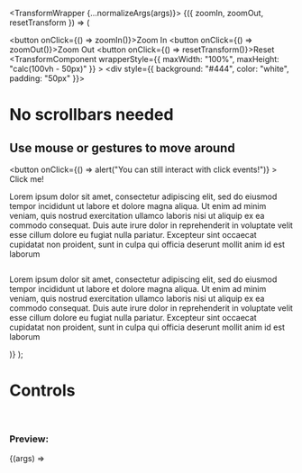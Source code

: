 


  <TransformWrapper {...normalizeArgs(args)}>
    {({ zoomIn, zoomOut, resetTransform }) => (
      <div>
        <div>
          <button onClick={() => zoomIn()}>Zoom In</button>
          <button onClick={() => zoomOut()}>Zoom Out</button>
          <button onClick={() => resetTransform()}>Reset</button>
        </div>
        <TransformComponent
          wrapperStyle={{ maxWidth: "100%", maxHeight: "calc(100vh - 50px)" }}
        >
          <div style={{ background: "#444", color: "white", padding: "50px" }}>
            <h1>No scrollbars needed</h1>
            <h2>Use mouse or gestures to move around</h2>
            <button
              onClick={() => alert("You can still interact with click events!")}
            >
              Click me!
            </button>
            <p>
              Lorem ipsum dolor sit amet, consectetur adipiscing elit, sed do
              eiusmod tempor incididunt ut labore et dolore magna aliqua. Ut
              enim ad minim veniam, quis nostrud exercitation ullamco laboris
              nisi ut aliquip ex ea commodo consequat. Duis aute irure dolor in
              reprehenderit in voluptate velit esse cillum dolore eu fugiat
              nulla pariatur. Excepteur sint occaecat cupidatat non proident,
              sunt in culpa qui officia deserunt mollit anim id est laborum
            </p>
            <img src={exampleImg} alt="" />
            <p>
              Lorem ipsum dolor sit amet, consectetur adipiscing elit, sed do
              eiusmod tempor incididunt ut labore et dolore magna aliqua. Ut
              enim ad minim veniam, quis nostrud exercitation ullamco laboris
              nisi ut aliquip ex ea commodo consequat. Duis aute irure dolor in
              reprehenderit in voluptate velit esse cillum dolore eu fugiat
              nulla pariatur. Excepteur sint occaecat cupidatat non proident,
              sunt in culpa qui officia deserunt mollit anim id est laborum
            </p>
          </div>
        </TransformComponent>
      </div>
    )}
  </TransformWrapper>
);

<Meta
  title="Examples/Controls"
  component={TransformWrapper}
  argTypes={argsTypes}
/>

# Controls

<br />

### Preview:

<Canvas>
  <Story name="Controls">{(args) => <Template {...args} />}</Story>
</Canvas>

## Component API

<ArgsTable story="Controls" />

